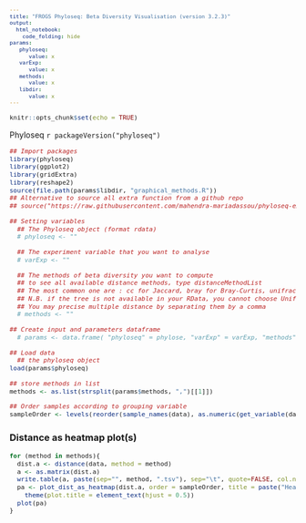 ```yaml
---
title: "FROGS Phyloseq: Beta Diversity Visualisation (version 3.2.3)"
output: 
  html_notebook:
    code_folding: hide
params:
   phyloseq:
      value: x
   varExp:
      value: x
   methods:
      value: x
   libdir:
      value: x
---
```

<meta http-equiv="Content-Type" content="text/html; charset=UTF-8">
<style type="text/css">
code.r{ /* Code block */
  font-size: 11px;
}
pre { /* Code block */
  font-size: 11px
}
.button {
    background-color: #2a7ecc; /* Blue */
    border          : none;
    color           : white;
    padding         : 5px 10px;
    text-align      : center;
    text-decoration : none;
    display         : inline-block;
    font-size       : 12px;
    margin          : 4px 2px;
    cursor          : pointer;
    border-radius   : 8px;
}
h4 { 
    display      : block;
    font-size    : 1em;
    margin-top   : 1.33em;
    margin-bottom: 1.33em;
    margin-left  : 0;
    margin-right : 0;
    font-weight  : bold;
    color        : #2a7ecc;
}
</style>

```r
knitr::opts_chunk$set(echo = TRUE)
```
Phyloseq `r packageVersion("phyloseq")`

```r
## Import packages
library(phyloseq)
library(ggplot2)
library(gridExtra)
library(reshape2)
source(file.path(params$libdir, "graphical_methods.R"))
## Alternative to source all extra function from a github repo
## source("https://raw.githubusercontent.com/mahendra-mariadassou/phyloseq-extended/master/load-extra-functions.R")

## Setting variables
  ## The Phyloseq object (format rdata)
  # phyloseq <- ""

  ## The experiment variable that you want to analyse
  # varExp <- ""

  ## The methods of beta diversity you want to compute
  ## to see all available distance methods, type distanceMethodList
  ## The most common one are : cc for Jaccard, bray for Bray-Curtis, unifrac and wunifrac for Unifrac and weighted Unifrac
  ## N.B. if the tree is not available in your RData, you cannot choose Unifrac or Weighted Unifrac
  ## You may precise multiple distance by separating them by a comma
  # methods <- ""

## Create input and parameters dataframe
  # params <- data.frame( "phyloseq" = phylose, "varExp" = varExp, "methods" = methods)

## Load data
  ## the phyloseq object
load(params$phyloseq) 

## store methods in list
methods <- as.list(strsplit(params$methods, ",")[[1]])

## Order samples according to grouping variable
sampleOrder <- levels(reorder(sample_names(data), as.numeric(get_variable(data, params$varExp)))) 
```

### Distance as heatmap plot(s)
```r

for (method in methods){
  dist.a <- distance(data, method = method)
  a <- as.matrix(dist.a)
  write.table(a, paste(sep="", method, ".tsv"), sep="\t", quote=FALSE, col.names=NA)
  pa <- plot_dist_as_heatmap(dist.a, order = sampleOrder, title = paste("Heatmap plot of the beta distance :",method)) + 
    theme(plot.title = element_text(hjust = 0.5))
  plot(pa)
}
```

